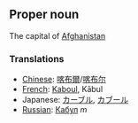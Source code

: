 ==Proper noun==

The capital of [[Afghanistan]]

===Translations===
* [[Chinese]]: [[喀布爾]]/[[喀布尔]]
*[[French]]: [[Kaboul]], K&#0257;bul
*Japanese: [[カーブル]], [[カブール]]
*[[Russian]]: [[Кабул]] ''m''